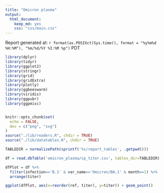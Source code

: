 ```yaml
---
title: "Omicron plasma"
output:
  html_document:
    keep_md: yes
    css: "css/main.css"
---
```


Report generated at: `r format(as.POSIXct(Sys.time(), format = "%y%m%d %H:%M"), "%m/%d/%Y %I:%M %p")` PDT

```r
library(dplyr)
library(tidyr)
library(ggplot2)
library(stringr)
library(grid)
library(gridExtra)
library(plotly)
library(ggbeeswarm)
library(viridis)
library(ggpubr)
library(ggpmisc)


knitr::opts_chunk$set(
  echo = FALSE,
  dev = c("png", "svg")
)
source("./lib/readers.R", chdir = TRUE)
source("./lib/datatables.R", chdir = TRUE)

TABLEDIR = normalizePath(sprintf('%s/report_tables', .getpwd()))
```

```r

df = read.dbTable('omicron_plasma/cp_titer.csv', tables_dir=TABLEDIR)

dfPlot = df %>% 
  filter(infection=='B.1' & var_name=='Omicron/BA.1' & month==1) %>%
  arrange(titer)

ggplot(dfPlot, aes(x=reorder(ref, titer), y=titer)) + geom_point()

```